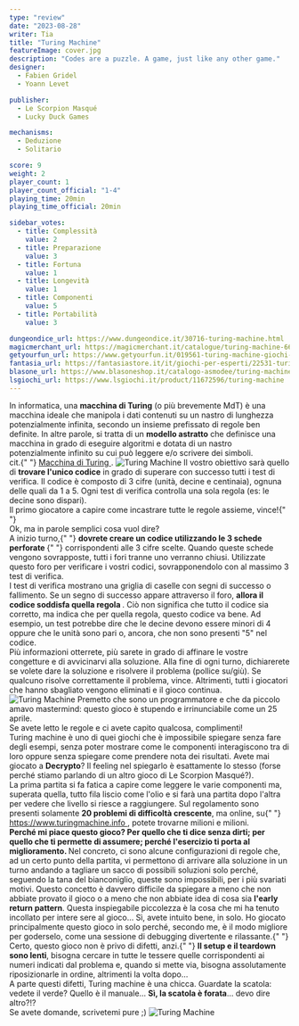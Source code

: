 ```yaml
---
type: "review"
date: "2023-08-28"
writer: Tia
title: "Turing Machine"
featureImage: cover.jpg
description: "Codes are a puzzle. A game, just like any other game."
designer:
  - Fabien Gridel
  - Yoann Levet

publisher:
  - Le Scorpion Masqué
  - Lucky Duck Games

mechanisms:
  - Deduzione
  - Solitario

score: 9
weight: 2
player_count: 1
player_count_official: "1-4"
playing_time: 20min
playing_time_official: 20min

sidebar_votes:
  - title: Complessità
    value: 2
  - title: Preparazione
    value: 3
  - title: Fortuna
    value: 1
  - title: Longevità
    value: 1
  - title: Componenti
    value: 5
  - title: Portabilità
    value: 3

dungeondice_url: https://www.dungeondice.it/30716-turing-machine.html
magicmerchant_url: https://magicmerchant.it/catalogue/turing-machine-66583/
getyourfun_url: https://www.getyourfun.it/019561-turing-machine-giochi-semplici-e-veloci.html
fantasia_url: https://fantasiastore.it/it/giochi-per-esperti/22531-turing-machine.html
blasone_url: https://www.blasoneshop.it/catalogo-asmodee/turing-machine-72-3729
lsgiochi_url: https://www.lsgiochi.it/product/11672596/turing-machine
---
```


<Setting>
  In informatica, una <strong>macchina di Turing</strong> (o più brevemente MdT)
  è una macchina ideale che manipola i dati contenuti su un nastro di lunghezza
  potenzialmente infinita, secondo un insieme prefissato di regole ben definite.
  In altre parole, si tratta di un <strong>modello astratto</strong> che
  definisce una macchina in grado di eseguire algoritmi e dotata di un nastro
  potenzialmente infinito su cui può leggere e/o scrivere dei simboli.
  <br />
  cit.{" "}
  <a href="https://it.wikipedia.org/wiki/Macchina_di_Turing" target="_blank">
    Macchina di Turing
  </a>
  .
</Setting>

<img src="./game1.jpg" alt="Turing Machine" />

<Rules>
  Il vostro obiettivo sarà quello di <strong>trovare l'unico codice</strong> in
  grado di superare con successo tutti i test di verifica. Il codice è composto
  di 3 cifre (unità, decine e centinaia), ognuna delle quali da 1 a 5. Ogni test
  di verifica controlla una sola regola (es: le decine sono dispari).
  <br />
  Il primo giocatore a capire come incastrare tutte le regole assieme, vince!{" "}
  <br />
  Ok, ma in parole semplici cosa vuol dire?
  <br />A inizio turno,{" "}
  <strong>
    dovrete creare un codice utilizzando le 3 schede perforate
  </strong>{" "}
  corrispondenti alle 3 cifre scelte. Quando queste schede vengono sovrapposte,
  tutti i fori tranne uno verranno chiusi. Utilizzate questo foro per verificare
  i vostri codici, sovrapponendolo con al massimo 3 test di verifica.
  <br />I test di verifica mostrano una griglia di caselle con segni di successo
  o fallimento. Se un segno di successo appare attraverso il foro, <strong>
    allora il codice soddisfa quella regola
  </strong>. Ciò non significa che tutto il codice sia corretto, ma indica che per
  quella regola, questo codice va bene. Ad esempio, un test potrebbe dire che le
  decine devono essere minori di 4 oppure che le unità sono pari o, ancora, che non
  sono presenti "5" nel codice.
  <br />
  Più informazioni otterrete, più sarete in grado di affinare le vostre congetture
  e di avvicinarvi alla soluzione. Alla fine di ogni turno, dichiarerete se volete
  dare la soluzione e risolvere il problema (pollice su/giù). Se qualcuno risolve
  correttamente il problema, vince. Altrimenti, tutti i giocatori che hanno sbagliato
  vengono eliminati e il gioco continua.
</Rules>

<img src="./game2.jpg" alt="Turing Machine" />

<Feedback>
  Premetto che sono un programmatore e che da piccolo amavo mastermind: questo
  gioco è stupendo e irrinunciabile come un 25 aprile. <br />
  Se avete letto le regole e ci avete capito qualcosa, complimenti! <br />
  Turing machine è uno di quei giochi che è impossibile spiegare senza fare
  degli esempi, senza poter mostrare come le componenti interagiscono tra di
  loro oppure senza spiegare come prendere nota dei risultati. Avete mai giocato
  a <strong>Decrypto</strong>? Il feeling nel spiegarlo è esattamente lo stesso
  (forse perché stiamo parlando di un altro gioco di Le Scorpion Masqué?).
  <br />
  La prima partita si fa fatica a capire come leggere le varie componenti ma,
  superata quella, tutto fila liscio come l'olio e si farà una partita dopo
  l'altra per vedere che livello si riesce a raggiungere. Sul regolamento sono
  presenti solamente <strong>20 problemi di difficoltà crescente</strong>, ma
  online, su{" "}
  <a href="https://www.turingmachine.info" target="_blank">
    https://www.turingmachine.info
  </a>
  , potete trovarne milioni e milioni.
  <br />
  <strong>
    Perché mi piace questo gioco? Per quello che ti dice senza dirti; per quello
    che ti permette di assumere; perché l'esercizio ti porta al miglioramento.
  </strong> Nel concreto, ci sono alcune configurazioni di regole che, ad un certo
  punto della partita, vi permettono di arrivare alla soluzione in un turno andando
  a tagliare un sacco di possibili soluzioni solo perché, seguendo la tana del bianconiglio,
  queste sono impossibili, per i più svariati motivi. Questo concetto è davvero difficile
  da spiegare a meno che non abbiate provato il gioco o a meno che non abbiate idea
  di cosa sia <strong>l'early return pattern</strong>. Questa inspiegabile piccolezza
  è la cosa che mi ha tenuto incollato per intere sere al gioco… Sì, avete intuito
  bene, in solo. Ho giocato principalmente questo gioco in solo perché, secondo me,
  è il modo migliore per goderselo, come una sessione di debugging divertente e rilassante.{" "}
  <br />
  Certo, questo gioco non è privo di difetti, anzi.{" "}
  <strong>Il setup e il teardown sono lenti</strong>, bisogna cercare in tutte
  le tessere quelle corrispondenti ai numeri indicati dal problema e, quando si
  mette via, bisogna assolutamente riposizionarle in ordine, altrimenti la volta
  dopo…
  <br />A parte questi difetti, Turing machine è una chicca. Guardate la scatola:
  vedete il verde? Quello è il manuale… <strong>Sì, la scatola è forata</strong>…
  devo dire altro?!?
  <br />
  Se avete domande, scrivetemi pure ;)
</Feedback>

<img src="./game3.jpg" alt="Turing Machine" />
